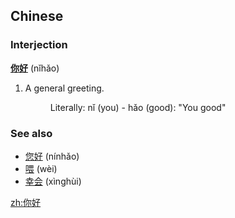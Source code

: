 ==Chinese==
===Interjection===
'''[[你]][[好]]''' (nǐhǎo)

# A general greeting.
#: Literally: nǐ (you) - hǎo (good): "You good"

===See also===
*[[您好]] (nínhǎo)
*[[喂]] (wèi)
*[[幸会]] (xìnghùi)

[[zh:你好]]